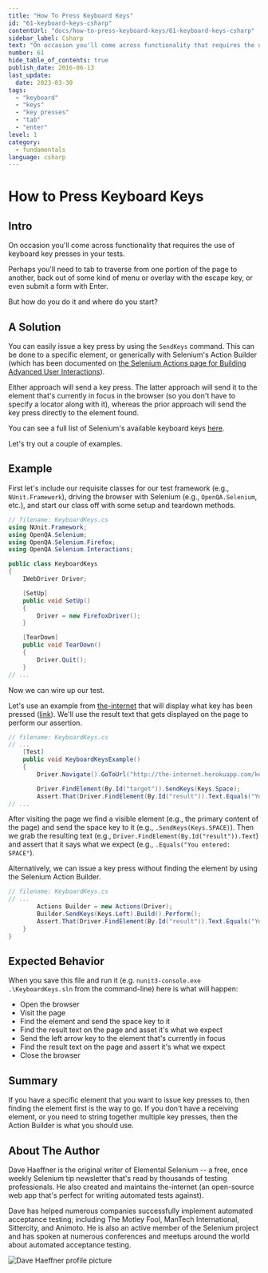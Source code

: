 ```yaml
---
title: "How To Press Keyboard Keys"
id: "61-keyboard-keys-csharp"
contentUrl: "docs/how-to-press-keyboard-keys/61-keyboard-keys-csharp"
sidebar_label: Csharp
text: "On occasion you'll come across functionality that requires the use of keyboard key presses in your tests. Perhaps you'll need to tab to traverse from one portion of the page to another, back out of some kind of menu or overlay with the escape key, or even submit a form with Enter. But how do you do it and where do you start?"
number: 61
hide_table_of_contents: true
publish_date: 2016-06-13
last_update:
  date: 2023-03-30
tags:
  - "keyboard"
  - "keys"
  - "key presses"
  - "tab"
  - "enter"
level: 1
category:
  - fundamentals
language: csharp
---
```


# How to Press Keyboard Keys

## Intro

On occasion you'll come across functionality that requires the use of keyboard key presses in your tests.

Perhaps you'll need to tab to traverse from one portion of the page to another, back out of some kind of menu or overlay with the escape key, or even submit a form with Enter.

But how do you do it and where do you start?

## A Solution

You can easily issue a key press by using the `SendKeys` command. This can be done to a specific element, or generically with Selenium's Action Builder (which has been documented on [the Selenium Actions page for Building Advanced User Interactions](https://www.selenium.dev/selenium/docs/api/dotnet/html/T_OpenQA_Selenium_Interactions_Actions.htm)).

Either approach will send a key press. The latter approach will send it to the element that's currently in focus in the browser (so you don't have to specify a locator along with it), whereas the prior approach will send the key press directly to the element found.

You can see a full list of Selenium's available keyboard keys [here](http://seleniumhq.github.io/selenium/docs/api/dotnet/html/T_OpenQA_Selenium_Keys.htm).

Let's try out a couple of examples.

## Example

First let's include our requisite classes for our test framework (e.g., `NUnit.Framework`), driving the browser with Selenium (e.g., `OpenQA.Selenium`, etc.), and start our class off with some setup and teardown methods.

```csharp
// filename: KeyboardKeys.cs
using NUnit.Framework;
using OpenQA.Selenium;
using OpenQA.Selenium.Firefox;
using OpenQA.Selenium.Interactions;

public class KeyboardKeys
{
    IWebDriver Driver;

    [SetUp]
    public void SetUp()
    {
        Driver = new FirefoxDriver();
    }

    [TearDown]
    public void TearDown()
    {
        Driver.Quit();
    }
// ...
```

Now we can wire up our test.

Let's use an example from [the-internet](https://github.com/tourdedave/the-internet) that will display what key has been pressed ([link](http://the-internet.herokuapp.com/key_presses)). We'll use the result text that gets displayed on the page to perform our assertion.

```csharp
// filename: KeyboardKeys.cs
// ...
    [Test]
    public void KeyboardKeysExample()
    {
        Driver.Navigate().GoToUrl("http://the-internet.herokuapp.com/key_presses");

        Driver.FindElement(By.Id("target")).SendKeys(Keys.Space);
        Assert.That(Driver.FindElement(By.Id("result")).Text.Equals("You entered: SPACE"));
// ...
```

After visiting the page we find a visible element (e.g., the primary content of the page) and send the space key to it (e.g., `.SendKeys(Keys.SPACE)`). Then we grab the resulting text (e.g., `Driver.FindElement(By.Id("result")).Text`) and assert that it says what we expect (e.g., `.Equals("You entered: SPACE"`).

Alternatively, we can issue a key press without finding the element by using the Selenium Action Builder.

```csharp
// filename: KeyboardKeys.cs
// ...
        Actions Builder = new Actions(Driver);
        Builder.SendKeys(Keys.Left).Build().Perform();
        Assert.That(Driver.FindElement(By.Id("result")).Text.Equals("You entered: LEFT"));
    }
}
```

## Expected Behavior

When you save this file and run it (e.g. `nunit3-console.exe .\KeyboardKeys.sln` from the command-line) here is what will happen:

- Open the browser
- Visit the page
- Find the element and send the space key to it
- Find the result text on the page and asset it's what we expect
- Send the left arrow key to the element that's currently in focus
- Find the result text on the page and assert it's what we expect
- Close the browser

## Summary

If you have a specific element that you want to issue key presses to, then finding the element first is the way to go. If you don't have a receiving element, or you need to string together multiple key presses, then the Action Builder is what you should use.

## About The Author

Dave Haeffner is the original writer of Elemental Selenium -- a free, once weekly Selenium tip newsletter that's read by thousands of testing professionals. He also created and maintains the-internet (an open-source web app that's perfect for writing automated tests against).

Dave has helped numerous companies successfully implement automated acceptance testing; including The Motley Fool, ManTech International, Sittercity, and Animoto. He is also an active member of the Selenium project and has spoken at numerous conferences and meetups around the world about automated acceptance testing.

![Dave Haeffner profile picture](/img/authors/dave-haeffner.jpeg#author-img 'a title')
